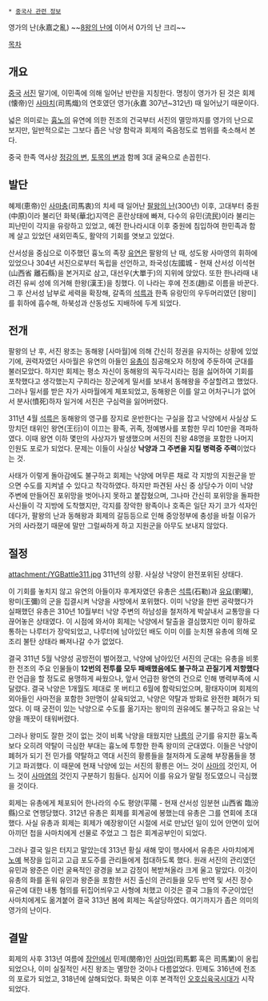  * [[중국사 관련 정보]]

영가의 난(永嘉之亂)
~~[[8왕의 난]]에 이어서 0가의 난 크리~~

[[목차]]
== 개요 ==
[[중국]] [[서진]] 말기에, 이민족에 의해 일어난 반란을 지칭한다. 명칭이 영가가 된 것은 회제(懐帝)인 [[사마치]](司馬熾)의 연호였던 영가(永嘉 307년~312년) 때 일어났기 때문이다.

넓은 의미로는 [[흉노]]의 유연에 의한 전조의 건국부터 서진의 멸망까지를 영가의 난으로 보지만, 일반적으로는 그보다 좁은 낙양 함락과 회제의 죽음정도로 범위를 축소해서 본다.

중국 한족 역사상 [[정강의 변]], [[토목의 변]]과 함께 3대 굴욕으로 손꼽힌다.

== 발단 ==
혜제(恵帝)인 [[사마충]](司馬衷)의 치세 때 일어난 [[팔왕의 난]](300년) 이후, 고대부터 중원(中原)이라 불리던 화북(華北)지역은 혼란상태에 빠져, 다수의 유민(流民)이라 불리는 피난민이 각지을 유랑하고 있었고, 예전 한나라시대 이후 중원에 침입하여 한민족과 함께 살고 있었던 새외민족도, 활약의 기회를 엿보고 있었다.
 
산서성을 중심으로 이주했던 흉노의 족장 [[유연]]은 팔왕의 난 때, 성도왕 사마영의 휘하에 있었으나 304년 서진으로부터 독립을 선언하고, 좌국성(左國城 - 현재 산서성 이석현(山西省 離石縣)을 본거지로 삼고, 대선우(大單于)의 지위에 앉았다. 또한 한나라때 내려진 유씨 성에 의거해 한왕(漢王)을 칭했다. 이 나라는 후에 전조(趙)로 이름을 바꾼다. 그 후 산서성 남부로 세력을 확장해, 갈족의 [[석륵]]과 한족 유랑민의 우두머리였던 [왕미]를 휘하에 흡수해, 하북성과 산동성도 지배하에 두게 되었다.

== 전개 ==
팔왕의 난 후, 서진 왕조는 동해왕 [사마월]에 의해 간신히 정권을 유지하는 상황에 있었기에, 권력자였던 사마월은 유연의 아들인 [[유총]]이 침공해오자 허창에 주둔하여 군대를 불러모았다. 하지만 회제는 평소 자신이 동해왕의 꼭두각시라는 점을 싫어하여 기회를 포착했다고 생각했는지 구희라는 장군에게 밀서를 보내서 동해왕을 주살할려고 했었다. 그러나 밀서를 받은 자가 사마월에게 체포되었고, 동해왕은 이를 알고 어처구니가 없어서 분사(憤死)하자 일거에 서진은 구심력을 잃어버렸다. 
 
311년 4월 [[석륵]]은 동해왕의 영구를 장지로 운반한다는 구실을 잡고 낙양에서 사실상 도망치던 태위인 왕연(王衍)이 이끄는 황족, 귀족, 정예병사를 포함한 무리 10만을 격파하였다. 이때 왕연 이하 몇만의 사상자가 발생했으며 서진의 친왕 48명을 포함한 나머지 인원도 포로가 되었다. 문제는 이들이 사실상 '''낙양과 그 주변을 지킬 병력중 주력'''이었다는 것.

사태가 이렇게 돌아감에도 불구하고 회제는 낙양에 머무른 채로 각 지방의 지원군을 받으면 수도를 지켜낼 수 있다고 착각하였다. 하지만 파견된 사신 중 상당수가 이미 낙양 주변에 만들어진 포위망을 벗어나지 못하고 붙잡혔으며, 그나마 간신히 포위망을 돌파한 사신들이 각 지방에 도착했지만, 각지를 장악한 왕족이나 호족은 일단 자기 코가 석자인데다가, 팔왕의 난과 동해왕과 회제의 갈등등으로 인해 중앙정부에 충성을 바칠 이유가 거의 사라졌기 때문에 말만 그럴싸하게 하고 지원군을 아무도 보내지 않았다.

== 절정 ==
attachment:/YGBattle311.jpg
311년의 상황. 사실상 낙양이 완전포위된 상태다.

이 기회를 놓치지 않고 유연의 아들이자 후계자였던 유총은 [[석륵]](石勒)과 [[유요]](劉曜), 왕미(王彌)의 군을 집결시켜 낙양을 사방에서 포위했다. 이미 낙양을 한번 공략했다가 실패했던 유총은 310년 10월부터 낙양 주변의 하남성을 철저하게 박살내서 교통망을 다 끊어놓은 상태였다. 이 시점에 와서야 회제는 낙양에서 탈출을 결심했지만 이미 황하로 통하는 나루터가 장악되었고, 나루터에 남아있던 배도 이미 이를 눈치챈 유총에 의해 모조리 불탄 상태라 빠져나갈 수가 없었다. 

결국 311년 5월 낙양성 공방전이 벌어졌고, 낙양에 남아있던 서진의 군대는 유총을 비롯한 전조의 주요 인물들이 '''12번의 전투를 모두 패배했음에도 불구하고 끈질기게 저항했다'''란 언급을 할 정도로 용맹하게 싸웠으나, 앞서 언급한 왕연의 건으로 인해 병력부족에 시달렸다. 결국 낙양은 1개월도 제대로 못 버티고 6월에 함락되었으며, 황태자이며 회제의 외아들인 사마전을 포함한 3만명이 살육되었고, 낙양은 약탈과 방화로 완전한 폐허가 되었다. 이 때 궁전이 있는 낙양으로 수도를 옮기자는 왕미의 권유에도 불구하고 유요는 낙양을 깨끗이 태워버렸다. 

그러나 왕미도 잘한 것이 없는 것이 비록 낙양을 태웠지만 [[나름]]의 군기를 유지한 흉노족보다 오히려 약탈이 극심한 부대는 흉노에 투항한 한족 왕미의 군대였다. 이들은 낙양이 폐허가 되기 전 민가를 약탈하고 역대 서진의 황릉들을 철저하게 도굴해 부장품들을 챙기고 파괴했다. 이 때문에 현재 낙양에 있는 서진의 황릉은 어느 것이 [[사마의]] 것인지, 어느 것이 [[사마염]]의 것인지 구분하기 힘들다. 심지어 이를 유요가 말릴 정도였으니 극심했을 것이다.

회제는 유총에게 체포되어 한나라의 수도 평양(平陽 - 현재 산서성 임분현 山西省 臨汾縣)으로 연행당했다. 312년 유총은 회제를 회계공에 봉했는데 유총은 그를 연회에 초대했다. 사실 유총과 회제는 회제가 예장왕이던 시절에 서로 만났던 일이 있어 안면이 있어 아끼던 첩을 사마치에게 선물로 주었고 그 첩은 회계공부인이 되었다. 

그러나 결국 일은 터지고 말았는데 313년 황실 새해 맞이 행사에서 유총은 사마치에게 [[노예]] 복장을 입히고 고급 포도주를 관리들에게 접대하도록 했다. 원래 서진의 관리였던 유민과 왕준은 이런 굴욕적인 광경을 보고 감정이 복받쳐올라 크게 울고 말았다. 이것이 유총의 화를 돋워 유민과 왕준을 포함한 서진 출신의 관리들을 모두 반역 및 서진 장수 유곤에 대한 내통 혐의를 뒤집어씌우고 사형에 처했고 이것은 결국 그들의 주군이었던 사마치에게도 옮겨붙어 결국 313년 봄에 회제는 독살당하였다. 여기까지가 좁은 의미의 영가의 난이다.

== 결말 ==
회제의 사후 313년 여름에 [[장안]]에서 민제(閔帝)인 [[사마업]](司馬鄴 혹은 司馬業)이 옹립되었으나, 이미 실질적인 서진 왕조는 멸망한 것이나 다름없었다. 민제도 316년에 전조의 포로가 되었고, 318년에 살해되었다. 화북은 이후 본격적인 [[오호십육국시대]]가 시작되었다.
